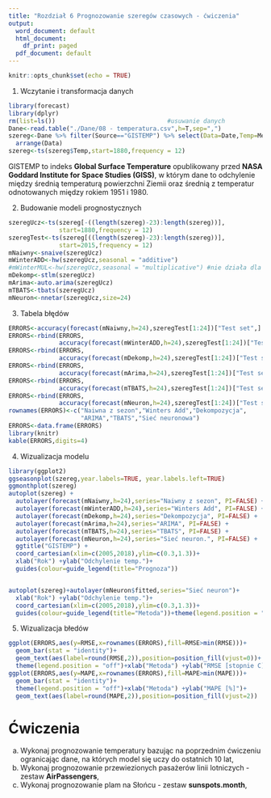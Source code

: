 ```yaml
---
title: "Rozdział 6 Prognozowanie szeregów czasowych - ćwiczenia"
output:
  word_document: default
  html_document:
    df_print: paged
  pdf_document: default
---
```


```r
knitr::opts_chunk$set(echo = TRUE)
```

1. Wczytanie i transformacja danych

```r

library(forecast)
library(dplyr)
rm(list=ls())                               #usuwanie danych
Dane<-read.table("./Dane/08 - temperatura.csv",h=T,sep=",")
szereg<-Dane %>% filter(Source=="GISTEMP") %>% select(Data=Date,Temp=Mean) %>% 
  arrange(Data)
szereg<-ts(szereg$Temp,start=1880,frequency = 12)

```

GISTEMP to indeks __Global Surface Temperature__ opublikowany przed __NASA Goddard Institute for Space Studies (GISS)__, w którym dane to odchylenie między średnią temperaturą powierzchni Ziemii oraz średnią z temperatur odnotowanych między rokiem 1951 i 1980.

2. Budowanie modeli prognostycznych

```r
szeregUcz<-ts(szereg[-((length(szereg)-23):length(szereg))],
              start=1880,frequency = 12)
szeregTest<-ts(szereg[((length(szereg)-23):length(szereg))],
              start=2015,frequency = 12)
mNaiwny<-snaive(szeregUcz)
mWinterADD<-hw(szeregUcz,seasonal = "additive")
#mWinterMUL<-hw(szeregUcz,seasonal = "multiplicative") #nie działa dla tych danych
mDekomp<-stlm(szeregUcz)
mArima<-auto.arima(szeregUcz)
mTBATS<-tbats(szeregUcz)
mNeuron<-nnetar(szeregUcz,size=24)

```

3. Tabela błędów

```r

ERRORS<-accuracy(forecast(mNaiwny,h=24),szeregTest[1:24])["Test set",]
ERRORS<-rbind(ERRORS,
              accuracy(forecast(mWinterADD,h=24),szeregTest[1:24])["Test set",])
ERRORS<-rbind(ERRORS,
              accuracy(forecast(mDekomp,h=24),szeregTest[1:24])["Test set",])
ERRORS<-rbind(ERRORS,
              accuracy(forecast(mArima,h=24),szeregTest[1:24])["Test set",])
ERRORS<-rbind(ERRORS,
              accuracy(forecast(mTBATS,h=24),szeregTest[1:24])["Test set",])
ERRORS<-rbind(ERRORS,
              accuracy(forecast(mNeuron,h=24),szeregTest[1:24])["Test set",])
rownames(ERRORS)<-c("Naiwna z sezon","Winters Add","Dekompozycja",
                    "ARIMA","TBATS","Sieć neuronowa")
ERRORS<-data.frame(ERRORS)
library(knitr)
kable(ERRORS,digits=4)

```

4.  Wizualizacja modelu

```r

library(ggplot2)
ggseasonplot(szereg,year.labels=TRUE, year.labels.left=TRUE)
ggmonthplot(szereg)
autoplot(szereg) +
  autolayer(forecast(mNaiwny,h=24),series="Naiwny z sezon", PI=FALSE) +
  autolayer(forecast(mWinterADD,h=24),series="Winters Add", PI=FALSE) +
  autolayer(forecast(mDekomp,h=24),series="Dekompozycja", PI=FALSE) +
  autolayer(forecast(mArima,h=24),series="ARIMA", PI=FALSE) +
  autolayer(forecast(mTBATS,h=24),series="TBATS", PI=FALSE) +
  autolayer(forecast(mNeuron,h=24),series="Sieć neuron.", PI=FALSE) +
  ggtitle("GISTEMP") +
  coord_cartesian(xlim=c(2005,2018),ylim=c(0.3,1.3))+
  xlab("Rok") +ylab("Odchylenie temp.")+
  guides(colour=guide_legend(title="Prognoza"))


autoplot(szereg)+autolayer(mNeuron$fitted,series="Sieć neuron")+
  xlab("Rok") +ylab("Odchylenie temp.")+
  coord_cartesian(xlim=c(2005,2018),ylim=c(0.3,1.3))+
  guides(colour=guide_legend(title="Metoda"))+theme(legend.position = "top")

```

5. Wizualizacja błedów

```r

ggplot(ERRORS,aes(y=RMSE,x=rownames(ERRORS),fill=RMSE>min(RMSE)))+
  geom_bar(stat = "identity")+
  geom_text(aes(label=round(RMSE,2)),position=position_fill(vjust=0))+
  theme(legend.position = "off")+xlab("Metoda") +ylab("RMSE [stopnie C]")
ggplot(ERRORS,aes(y=MAPE,x=rownames(ERRORS),fill=MAPE>min(MAPE)))+
  geom_bar(stat = "identity")+
  theme(legend.position = "off")+xlab("Metoda") +ylab("MAPE [%]")+
  geom_text(aes(label=round(MAPE,2)),position=position_fill(vjust=2))

```
# Ćwiczenia
a) Wykonaj prognozowanie temperatury bazując na poprzednim ćwiczeniu ogranicając dane, na których model się uczy do ostatnich 10 lat,
b) Wykonaj prognozowanie przewiezionych pasażerów linii lotniczych - zestaw __AirPassengers__,
c) Wykonaj prognozowanie plam na Słońcu - zestaw __sunspots.month__,

